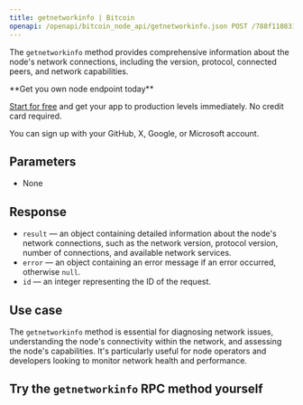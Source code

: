 ---
title: getnetworkinfo | Bitcoin
openapi: /openapi/bitcoin_node_api/getnetworkinfo.json POST /788f110831fe13808302bd79796d55e8
---

The `getnetworkinfo` method provides comprehensive information about the node's network connections, including the version, protocol, connected peers, and network capabilities.

<Check>
**Get you own node endpoint today**

[Start for free](https://console.chainstack.com/) and get your app to production levels immediately. No credit card required.

You can sign up with your GitHub, X, Google, or Microsoft account.
</Check>


## Parameters

* None

## Response

* `result` — an object containing detailed information about the node's network connections, such as the network version, protocol version, number of connections, and available network services.
* `error` — an object containing an error message if an error occurred, otherwise `null`.
* `id` — an integer representing the ID of the request.

## Use case

The `getnetworkinfo` method is essential for diagnosing network issues, understanding the node's connectivity within the network, and assessing the node's capabilities. It's particularly useful for node operators and developers looking to monitor network health and performance.

## Try the `getnetworkinfo` RPC method yourself